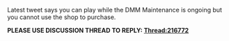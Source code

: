 Latest tweet says you can play while the DMM Maintenance is ongoing but you cannot use the shop to purchase.

'''PLEASE USE DISCUSSION THREAD TO REPLY: [[Thread:216772]]'''
{{Tweet
|link = https://twitter.com/KanColle_STAFF/status/584879702227062785
|JP = DMMさんのオンラインゲームプラットフォームのメンテナンスが、明日4/7(火曜日) 02:30～09:30に実施される予定です。同時間帯は「艦これ」はプレイ可能ですが、課金アイテムの購入等は出来ません。詳しい情報はDMMオンラインゲームトップのお知らせをご覧ください。
|EN = (Google Translate) Maintenance of DMM's online game platform, tomorrow 4/7 (Tuesday) 2:30 to 9:30 is scheduled to be implemented in. Same time zone "can this" is playable, but can not purchase of accounting items. For more information, please refer to the announcement of the DMM online games top.
}}    <ac_metadata title="You can play during DMM Maintenance! 7th April 2015" related_topics="Recent Updates" lastmove="1428385059"> </ac_metadata>